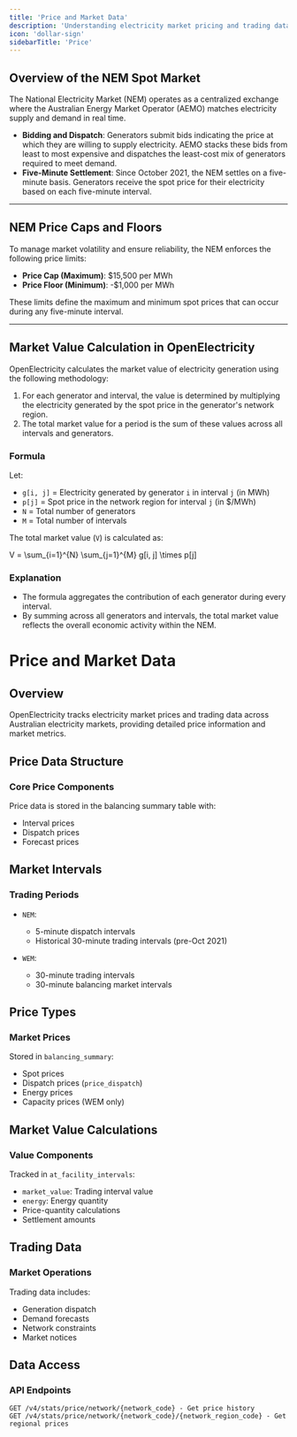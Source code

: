 ```yaml
---
title: 'Price and Market Data'
description: 'Understanding electricity market pricing and trading data'
icon: 'dollar-sign'
sidebarTitle: 'Price'
---
```



## Overview of the NEM Spot Market
The National Electricity Market (NEM) operates as a centralized exchange where the Australian Energy Market Operator (AEMO) matches electricity supply and demand in real time.

- **Bidding and Dispatch**: Generators submit bids indicating the price at which they are willing to supply electricity. AEMO stacks these bids from least to most expensive and dispatches the least-cost mix of generators required to meet demand.
- **Five-Minute Settlement**: Since October 2021, the NEM settles on a five-minute basis. Generators receive the spot price for their electricity based on each five-minute interval.


---

## NEM Price Caps and Floors
To manage market volatility and ensure reliability, the NEM enforces the following price limits:

- **Price Cap (Maximum)**: $15,500 per MWh
- **Price Floor (Minimum)**: -$1,000 per MWh

These limits define the maximum and minimum spot prices that can occur during any five-minute interval.

---

## Market Value Calculation in OpenElectricity

OpenElectricity calculates the market value of electricity generation using the following methodology:

1. For each generator and interval, the value is determined by multiplying the electricity generated by the spot price in the generator's network region.
2. The total market value for a period is the sum of these values across all intervals and generators.

### Formula
Let:
- `g[i, j]` = Electricity generated by generator `i` in interval `j` (in MWh)
- `p[j]` = Spot price in the network region for interval `j` (in $/MWh)
- `N` = Total number of generators
- `M` = Total number of intervals

The total market value (`V`) is calculated as:

<latex>
V = \sum_{i=1}^{N} \sum_{j=1}^{M} g[i, j] \times p[j]
</latex>

### Explanation

- The formula aggregates the contribution of each generator during every interval.
- By summing across all generators and intervals, the total market value reflects the overall economic activity within the NEM.


# Price and Market Data

## Overview

OpenElectricity tracks electricity market prices and trading data across Australian electricity markets, providing detailed price information and market metrics.

## Price Data Structure

### Core Price Components

Price data is stored in the balancing summary table with:
- Interval prices
- Dispatch prices
- Forecast prices

## Market Intervals

### Trading Periods

- `NEM`:
  - 5-minute dispatch intervals
  - Historical 30-minute trading intervals (pre-Oct 2021)

- `WEM`:
  - 30-minute trading intervals
  - 30-minute balancing market intervals

## Price Types

### Market Prices

Stored in `balancing_summary`:
- Spot prices
- Dispatch prices (`price_dispatch`)
- Energy prices
- Capacity prices (WEM only)

## Market Value Calculations

### Value Components

Tracked in `at_facility_intervals`:
- `market_value`: Trading interval value
- `energy`: Energy quantity
- Price-quantity calculations
- Settlement amounts

## Trading Data

### Market Operations

Trading data includes:
- Generation dispatch
- Demand forecasts
- Network constraints
- Market notices

## Data Access

### API Endpoints

```
GET /v4/stats/price/network/{network_code} - Get price history
GET /v4/stats/price/network/{network_code}/{network_region_code} - Get regional prices
```

